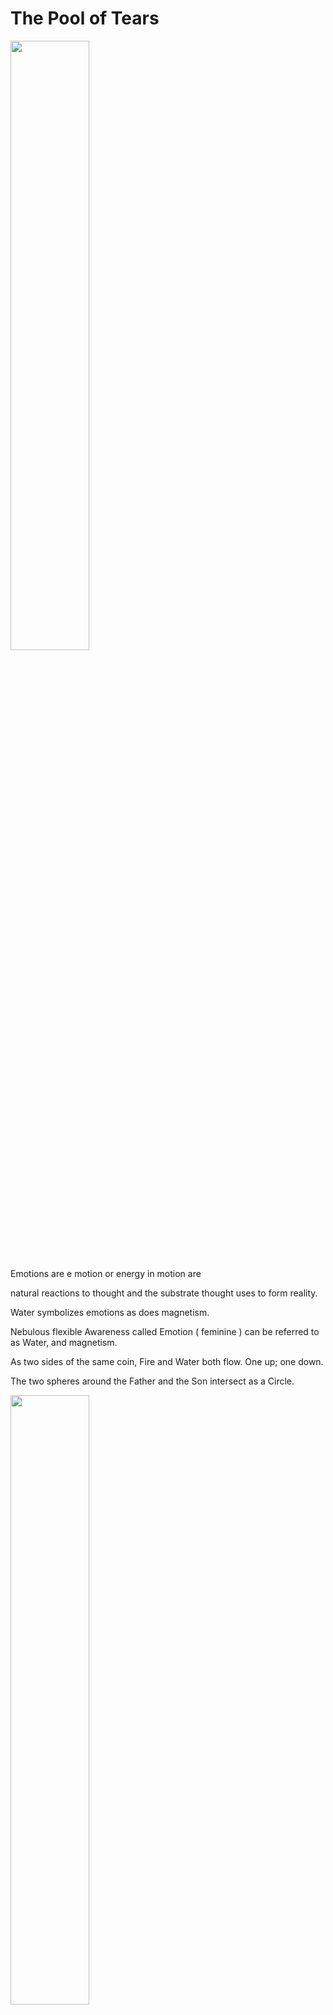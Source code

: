 # The Pool of Tears

![](images/clipboard-2879835549.png){width="50%"}

Emotions are e motion or energy in motion are

natural reactions to thought and the substrate thought uses to form reality.

Water symbolizes emotions as does magnetism.

Nebulous flexible Awareness called Emotion ( feminine ) can be referred to as Water, and magnetism.

As two sides of the same coin, Fire and Water both flow. One up; one down.

The two spheres around the Father and the Son intersect as a Circle.

![](images/clipboard-1962468060.jpeg){width="50%"}

Everything IS a Circle.

Kinda looks like 0 ( Zero )..

A Torus is a 3D circle.

![](images/clipboard-562461202.png){width="50%"}

or a circle pinned perpendicularly to another circle (YHVH)

![](images/clipboard-1118586294.gif)

![](images/clipboard-3580831733.png)

The O therein serves as the Observer, Spirit, Difference or Awareness.

An O in the midst of two things saying, "Hey!"

HOH

The Trinity IS Water.

Father, Son, and H**o**ly Spirit.

![](images/clipboard-318464583.png){width="50%"}

Water is Mother. Mem in Hebrew means water. Am = Ma. ( I + Am ) = I am ( the Son ).

Matter is What erm.. matters. Madder than a hatter.

Matter and Water are almost the same word but the meaning of the initials are flipped.

Matter starting with Mem ( M = water )

Water starting with Shin or Sin ( W = teeth )

So Water starts with hard teeth an matter starts with soft Water.

There was nothing but the Trinity AKA Water until

God Decided It Be Divided. \< cue beatbox \>

![](images/clipboard-1528808062.png){width="50%"}

He in His Will (Thought or Fire) turned some of the

Water into Air( Mind ) and some of it into Earth ( Matter ).

![](images/clipboard-685516646.jpeg)

So 1 or I is Fire, Masculine and

![Daddy!](images/clipboard-669563037.jpeg){width="50%"}

0 or O is Water, Feminine.

![Mommy!](images/clipboard-1502277545.jpeg){width="50%"}

Φ looks like a party when the line is in the torus.

Φ The power button turning you on and off between 1 and 0.

Boing! Git yer mind outa the gutter! So hot.

![](images/clipboard-838006033.png)

It is Will in the midst of Potential.

It doesn't take a rocket surgeon to see how

One Point becomes

Two becomes a

Line becomes a

Torus.

Point\>Line\>Fire\>Straight\>Male\>Round\>Female\>Trinity\> Water\>Space

The Trinity in 3D All from One Singular Datum of Pure Existence ( to Whom we refer to as, Father God )

Sorry, only two genders right at the foundation of reality.

![](images/clipboard-2458434809.png)

Derivatives are just that, derivative.

Any identity beyond I is derivative.

![Fire and Water](images/clipboard-4087384143.png){width="75%"}
